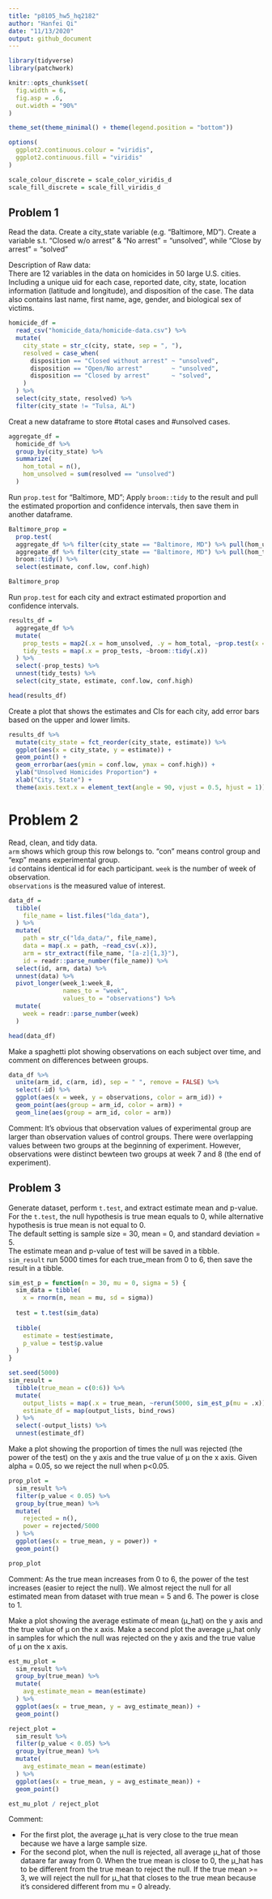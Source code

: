 ```yaml
---
title: "p8105_hw5_hq2182"
author: "Hanfei Qi"
date: "11/13/2020"
output: github_document
---
```


```r
library(tidyverse)
library(patchwork)

knitr::opts_chunk$set(
  fig.width = 6,
  fig.asp = .6,
  out.width = "90%"
)

theme_set(theme_minimal() + theme(legend.position = "bottom"))

options(
  ggplot2.continuous.colour = "viridis",
  ggplot2.continuous.fill = "viridis"
)

scale_colour_discrete = scale_color_viridis_d
scale_fill_discrete = scale_fill_viridis_d
```

## Problem 1

Read the data.
Create a city_state variable (e.g. “Baltimore, MD”).
Create a variable s.t. "Closed w/o arrest" & "No arrest" = "unsolved", while "Close by arrest" = "solved"  

Description of Raw data:  
There are 12 variables in the data on homicides in 50 large U.S. cities. Including a unique uid for each case, reported date, city, state, location information (latitude and longitude), and disposition of the case. The data also contains last name, first name, age, gender, and biological sex of victims.
```r
homicide_df = 
  read_csv("homicide_data/homicide-data.csv") %>% 
  mutate(
    city_state = str_c(city, state, sep = ", "),
    resolved = case_when(
      disposition == "Closed without arrest" ~ "unsolved",
      disposition == "Open/No arrest"        ~ "unsolved",
      disposition == "Closed by arrest"      ~ "solved",
    )
  ) %>% 
  select(city_state, resolved) %>% 
  filter(city_state != "Tulsa, AL")
```

Creat a new dataframe to store #total cases and #unsolved cases.
```r
aggregate_df = 
  homicide_df %>% 
  group_by(city_state) %>% 
  summarize(
    hom_total = n(),
    hom_unsolved = sum(resolved == "unsolved")
  )
```

Run `prop.test` for "Baltimore, MD";
Apply `broom::tidy` to the result and pull the estimated proportion and confidence intervals,
then save them in another dataframe.
```r
Baltimore_prop = 
  prop.test(
  aggregate_df %>% filter(city_state == "Baltimore, MD") %>% pull(hom_unsolved),  
  aggregate_df %>% filter(city_state == "Baltimore, MD") %>% pull(hom_total)) %>% 
  broom::tidy() %>% 
  select(estimate, conf.low, conf.high)

Baltimore_prop
```

Run `prop.test` for each city and extract estimated proportion and confidence intervals.
```r
results_df = 
  aggregate_df %>% 
  mutate(
    prop_tests = map2(.x = hom_unsolved, .y = hom_total, ~prop.test(x = .x, n = .y)),
    tidy_tests = map(.x = prop_tests, ~broom::tidy(.x))
  ) %>% 
  select(-prop_tests) %>% 
  unnest(tidy_tests) %>% 
  select(city_state, estimate, conf.low, conf.high)

head(results_df)
```

Create a plot that shows the estimates and CIs for each city, add error bars based on the upper and lower limits.
```r
results_df %>% 
  mutate(city_state = fct_reorder(city_state, estimate)) %>% 
  ggplot(aes(x = city_state, y = estimate)) +
  geom_point() + 
  geom_errorbar(aes(ymin = conf.low, ymax = conf.high)) + 
  ylab("Unsolved Homicides Proportion") +
  xlab("City, State") +
  theme(axis.text.x = element_text(angle = 90, vjust = 0.5, hjust = 1))
```


# Problem 2

Read, clean, and tidy data.  
`arm` shows which group this row belongs to. "con" means control group and "exp" means experimental group.  
`id` contains identical id for each participant.
`week` is the number of week of observation.  
`observations` is the measured value of interest.  
```r
data_df = 
  tibble(
    file_name = list.files("lda_data"),
  ) %>% 
  mutate(
    path = str_c("lda_data/", file_name),
    data = map(.x = path, ~read_csv(.x)),
    arm = str_extract(file_name, "[a-z]{1,3}"),
    id = readr::parse_number(file_name)) %>% 
  select(id, arm, data) %>% 
  unnest(data) %>% 
  pivot_longer(week_1:week_8,
               names_to = "week",
               values_to = "observations") %>% 
  mutate(
    week = readr::parse_number(week)
  )
```
```r
head(data_df)
```


Make a spaghetti plot showing observations on each subject over time, and comment on differences between groups.
```r
data_df %>% 
  unite(arm_id, c(arm, id), sep = " ", remove = FALSE) %>% 
  select(-id) %>% 
  ggplot(aes(x = week, y = observations, color = arm_id)) +
  geom_point(aes(group = arm_id, color = arm)) + 
  geom_line(aes(group = arm_id, color = arm))  
```

Comment: It's obvious that observation values of experimental group are larger than observation values of control groups. There were overlapping values between two groups at the beginning of experiment. However, observations were distinct bewteen two groups at week 7 and 8 (the end of experiment).


## Problem 3

Generate dataset, perform `t.test`, and extract estimate mean and p-value.
For the `t.test`, the null hypothesis is true mean equals to 0, while alternative hypothesis is true mean is not equal to 0.  
The default setting is sample size = 30, mean = 0, and standard deviation = 5.  
The estimate mean and p-value of test will be saved in a tibble.  
`sim_result` run 5000 times for each true_mean from 0 to 6, then save the result in a tibble.  
```r
sim_est_p = function(n = 30, mu = 0, sigma = 5) {
  sim_data = tibble(
    x = rnorm(n, mean = mu, sd = sigma))
  
  test = t.test(sim_data)
  
  tibble(
    estimate = test$estimate,
    p_value = test$p.value
  )
}

set.seed(5000)
sim_result = 
  tibble(true_mean = c(0:6)) %>% 
  mutate(
    output_lists = map(.x = true_mean, ~rerun(5000, sim_est_p(mu = .x))),
    estimate_df = map(output_lists, bind_rows)
  ) %>% 
  select(-output_lists) %>% 
  unnest(estimate_df)
```


Make a plot showing the proportion of times the null was rejected (the power of the test) on the y axis and the true value of μ on the x axis.
Given alpha = 0.05, so we reject the null when p<0.05.  
```r
prop_plot = 
  sim_result %>% 
  filter(p_value < 0.05) %>% 
  group_by(true_mean) %>% 
  mutate(
    rejected = n(),
    power = rejected/5000
  ) %>% 
  ggplot(aes(x = true_mean, y = power)) +
  geom_point()

prop_plot
```
Comment: As the true mean increases from 0 to 6, the power of the test increases (easier to reject the null). We almost reject the null for all estimated mean from dataset with true mean = 5 and 6. The power is close to 1.  

Make a plot showing the average estimate of mean (μ_hat) on the y axis and the true value of μ on the x axis.
Make a second plot the average μ_hat only in samples for which the null was rejected on the y axis and the true value of μ on the x axis.
```r
est_mu_plot = 
  sim_result %>% 
  group_by(true_mean) %>% 
  mutate(
    avg_estimate_mean = mean(estimate)
  ) %>% 
  ggplot(aes(x = true_mean, y = avg_estimate_mean)) +
  geom_point()

reject_plot = 
  sim_result %>% 
  filter(p_value < 0.05) %>% 
  group_by(true_mean) %>% 
  mutate(
    avg_estimate_mean = mean(estimate)
  ) %>% 
  ggplot(aes(x = true_mean, y = avg_estimate_mean)) +
  geom_point()

est_mu_plot / reject_plot
```

Comment:  

  *  For the first plot, the average μ_hat is very close to the true mean because we have a large sample size.  
  *  For the second plot, when the null is rejected, all average μ_hat of those dataare far away from 0. When the true mean is close to 0, the μ_hat has to be different from the true mean to reject the null. If the true mean >= 3, we will reject the null for μ_hat that closes to the true mean because it's considered different from mu = 0 already.

